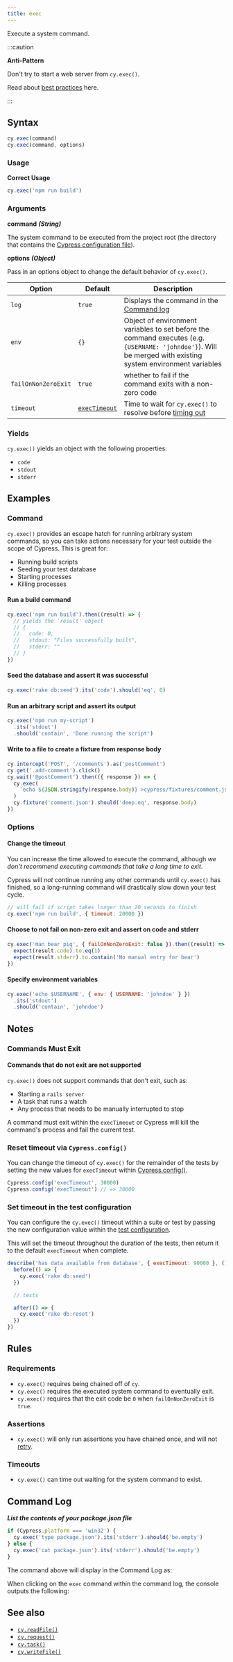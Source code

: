 ```yaml
---
title: exec
---
```


Execute a system command.

:::caution

<strong>Anti-Pattern</strong>

Don't try to start a web server from `cy.exec()`.

Read about [best practices](/guides/references/best-practices#Web-Servers) here.

:::

## Syntax

```javascript
cy.exec(command)
cy.exec(command, options)
```

### Usage

**<Icon name="check-circle" color="green" /> Correct Usage**

```javascript
cy.exec('npm run build')
```

### Arguments

**<Icon name="angle-right" /> command** **_(String)_**

The system command to be executed from the project root (the directory that
contains the [Cypress configuration file](/guides/references/configuration)).

**<Icon name="angle-right" /> options** **_(Object)_**

Pass in an options object to change the default behavior of `cy.exec()`.

| Option              | Default                                                    | Description                                                                                                                                                  |
| ------------------- | ---------------------------------------------------------- | ------------------------------------------------------------------------------------------------------------------------------------------------------------ |
| `log`               | `true`                                                     | Displays the command in the [Command log](/guides/core-concepts/cypress-app#Command-Log)                                                                     |
| `env`               | `{}`                                                       | Object of environment variables to set before the command executes (e.g. `{USERNAME: 'johndoe'}`). Will be merged with existing system environment variables |
| `failOnNonZeroExit` | `true`                                                     | whether to fail if the command exits with a non-zero code                                                                                                    |
| `timeout`           | [`execTimeout`](/guides/references/configuration#Timeouts) | Time to wait for `cy.exec()` to resolve before [timing out](#Timeouts)                                                                                       |

### Yields [<Icon name="question-circle"/>](/guides/core-concepts/introduction-to-cypress#Subject-Management)

`cy.exec()` yields an object with the following properties:

- `code`
- `stdout`
- `stderr`

## Examples

### Command

`cy.exec()` provides an escape hatch for running arbitrary system commands, so
you can take actions necessary for your test outside the scope of Cypress. This
is great for:

- Running build scripts
- Seeding your test database
- Starting processes
- Killing processes

#### Run a build command

```javascript
cy.exec('npm run build').then((result) => {
  // yields the 'result' object
  // {
  //   code: 0,
  //   stdout: "Files successfully built",
  //   stderr: ""
  // }
})
```

#### Seed the database and assert it was successful

```javascript
cy.exec('rake db:seed').its('code').should('eq', 0)
```

#### Run an arbitrary script and assert its output

```javascript
cy.exec('npm run my-script')
  .its('stdout')
  .should('contain', 'Done running the script')
```

#### Write to a file to create a fixture from response body

```javascript
cy.intercept('POST', '/comments').as('postComment')
cy.get('.add-comment').click()
cy.wait('@postComment').then(({ response }) => {
  cy.exec(
    `echo ${JSON.stringify(response.body)} >cypress/fixtures/comment.json`
  )
  cy.fixture('comment.json').should('deep.eq', response.body)
})
```

### Options

#### Change the timeout

You can increase the time allowed to execute the command, although _we don't
recommend executing commands that take a long time to exit_.

Cypress will _not_ continue running any other commands until `cy.exec()` has
finished, so a long-running command will drastically slow down your test cycle.

```javascript
// will fail if script takes longer than 20 seconds to finish
cy.exec('npm run build', { timeout: 20000 })
```

#### Choose to not fail on non-zero exit and assert on code and stderr

```javascript
cy.exec('man bear pig', { failOnNonZeroExit: false }).then((result) => {
  expect(result.code).to.eq(1)
  expect(result.stderr).to.contain('No manual entry for bear')
})
```

#### Specify environment variables

```javascript
cy.exec('echo $USERNAME', { env: { USERNAME: 'johndoe' } })
  .its('stdout')
  .should('contain', 'johndoe')
```

## Notes

### Commands Must Exit

#### Commands that do not exit are not supported

`cy.exec()` does not support commands that don't exit, such as:

- Starting a `rails server`
- A task that runs a watch
- Any process that needs to be manually interrupted to stop

A command must exit within the `execTimeout` or Cypress will kill the command's
process and fail the current test.

### Reset timeout via `Cypress.config()`

You can change the timeout of `cy.exec()` for the remainder of the tests by
setting the new values for `execTimeout` within
[Cypress.config()](/api/cypress-api/config).

```js
Cypress.config('execTimeout', 30000)
Cypress.config('execTimeout') // => 30000
```

### Set timeout in the test configuration

You can configure the `cy.exec()` timeout within a suite or test by passing the
new configuration value within the
[test configuration](/guides/references/configuration#Test-Configuration).

This will set the timeout throughout the duration of the tests, then return it
to the default `execTimeout` when complete.

```js
describe('has data available from database', { execTimeout: 90000 }, () => {
  before(() => {
    cy.exec('rake db:seed')
  })

  // tests

  after(() => {
    cy.exec('rake db:reset')
  })
})
```

## Rules

### Requirements [<Icon name="question-circle"/>](/guides/core-concepts/introduction-to-cypress#Chains-of-Commands)

- `cy.exec()` requires being chained off of `cy`.
- `cy.exec()` requires the executed system command to eventually exit.
- `cy.exec()` requires that the exit code be `0` when `failOnNonZeroExit` is
  `true`.

### Assertions [<Icon name="question-circle"/>](/guides/core-concepts/introduction-to-cypress#Assertions)

- `cy.exec()` will only run assertions you have chained once, and will not
  [retry](/guides/core-concepts/retry-ability).

### Timeouts [<Icon name="question-circle"/>](/guides/core-concepts/introduction-to-cypress#Timeouts)

- `cy.exec()` can time out waiting for the system command to exist.

## Command Log

**_List the contents of your package.json file_**

```javascript
if (Cypress.platform === 'win32') {
  cy.exec('type package.json').its('stderr').should('be.empty')
} else {
  cy.exec('cat package.json').its('stderr').should('be.empty')
}
```

The command above will display in the Command Log as:

<DocsImage src="/img/api/exec/exec-cat-in-shell.png" alt="Command Log exec" />

When clicking on the `exec` command within the command log, the console outputs
the following:

<DocsImage
  src="/img/api/exec/console-shows-code-shell-stderr-and-stdout-for-exec.png"
  alt="console.log exec"
/>

## See also

- [`cy.readFile()`](/api/commands/readfile)
- [`cy.request()`](/api/commands/request)
- [`cy.task()`](/api/commands/task)
- [`cy.writeFile()`](/api/commands/writefile)
